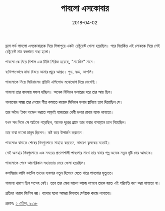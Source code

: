 ﻿---
title: পাবলো এসকোবার
date: '2018-04-02'
tags: ['Person']
---
ড্রাগ লর্ড পাবলো এসকোবারকে নিয়ে সিঙ্গাপুরে একটা রেষ্টুরেন্ট খোলা হয়েছিল। পরে বিতর্কিত এই লোককে নিয়ে সেই রেষ্টুরেন্ট নাম বদলাতে বাধ্য হলো।

 

পাবলো কে নিয়ে বিশাল এক টিভি সিরিজ হয়েছে, "নার্কোস" নামে।

 

ব্যক্তিগতভাবে নানা বিষয়ে আমার প্রচুর আগ্রহ। গুড, ব্যড, আগলি।

 

পাবলোকে নিয়ে সিরিয়ালের প্রতিটা এপিসোড মনোযোগ দিয়ে দেখেছি।

 

পাবলো তার ব্যবসায় সফল হচ্ছিল। অনেক বিলিয়ন ডলারের ঘরে তার আয় ছিল।

 

পালানোর সময় তার মেয়ের শীত কমাতে কয়েক মিলিয়ন ডলার জ্বালিয়ে তাপ দিয়েছিল সে।

 

তার অবৈধ টাকা বান্ডেল করতে আড়াই হাজারের বেশী ডলার রাবার ব্যান্ড লাগতো।

 

যখন সব দিকে সে আটকে পড়েছিল, অনেক দূরের গ্রামে তার বাবার বাসস্থানে চলে গিয়েছিল।

 

তার বাবা ভালো মানুষ ছিলেন। কষ্ট করে উপার্জন করতেন।

 

পাবলোও বাবাকে শেষের দিনগুলোতে সাহায্য করতেন, সাধারণ কৃষকের মতোই।

 

সেই অসহায় দিনগুলোতে এক সময়ের প্রতাপশালী পাবলোর সাথে তার বাবার গল্প অনেক নতুন দৃষ্টি দেয় আমাকে।

 

পাবলোকে শেষে আমেরিকান সহায়তায় মেরে ফেলা হয়েছিল।

 

কলম্বিয়ার কালি কার্টেল তাদের ব্যবসার নতুন হিসেবে যেতে পারে পাবলোর মৃত্যুতে।

 

পাবলো খারাপ ছিল সন্দেহ নেই। তবে তার মেধা ভালো কাজে লাগলে তাকে হয়ত এই পরিণতি বরণ করা লাগতো না।

 

প্রতিভা খারাপ জিনিস নয়। ব্যাপার হলো আমরা কিভাবে সেটাকে কাজে লাগাবো।

 

প্রকাশঃ [২ এপ্রিল, ২০১৮](https://www.facebook.com/ashraful.alam/posts/10155140346110583)
